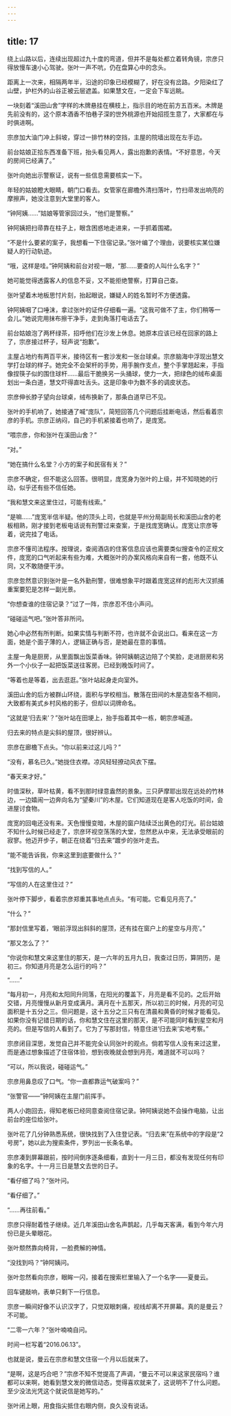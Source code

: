 ```yaml
---
---
---
```

title: 17
---




绕上山路以后，连续出现超过九十度的弯道，但并不是每处都立着转角镜，宗彦只得放慢车速小心驾驶。张叶一声不吭，仍在盘算心中的念头。

距离上一次来，相隔两年半，沿途的印象已经模糊了，好在没有岔路。夕阳染红了山壁，护栏外的山谷正被云层遮盖。如果慧文在，一定会下车远眺。

一块刻着“溪田山舍”字样的木牌悬挂在横枝上，指示目的地在前方五百米。木牌是先前没有的，这个原本酒香不怕巷子深的世外桃源也开始招揽生意了，大家都在与时俱进啊。

宗彦加大油门冲上斜坡，穿过一排竹林的空挡，主屋的院墙出现在左手边。

前台姑娘正拾东西准备下班，抬头看见两人，露出抱歉的表情。“不好意思，今天的房间已经满了。”

张叶向她出示警察证，说有一些信息需要核实一下。

年轻的姑娘瞪大眼睛，朝门口看去。女管家在廊檐外清扫落叶，竹扫帚发出响亮的摩擦声，她没注意到大堂里的客人。

“钟阿姨……”姑娘等管家回过头，“他们是警察。”

钟阿姨把扫帚靠在柱子上，眼含困惑地走进来，一手抓着围裙。

“不是什么要紧的案子，我想看一下住宿记录。”张叶编了个理由，说要核实某位嫌疑人的行动轨迹。

“哦，这样是哇。”钟阿姨和前台对视一眼，“那……要查的人叫什么名字？”

她可能觉得透露客人的信息不妥，又不能拒绝警察，打算自己查。

张叶望着木地板思忖片刻，抬起眼说，嫌疑人的姓名暂时不方便透露。

钟阿姨咽了口唾沫，拿过张叶的证件仔细看一遍。“这我可做不了主，你们稍等一会儿。”她说完用抹布擦干净手，走到角落打电话去了。

前台姑娘泡了两杯绿茶，招呼他们在沙发上休息。她原本应该已经在回家的路上了，宗彦接过杯子，轻声说“抱歉”。

主屋占地约有两百平米，接待区有一套沙发和一张台球桌。宗彦脑海中浮现出慧文学打台球的样子。她完全不会架杆的手势，用手腕作支点，整个手掌翘起来，手指像捏筷子似的围住球杆……最后干脆换另一头捅球，使力一大，把绿色的绒布桌面划出一条白道，慧文吓得直吐舌头。这是印象中为数不多的调皮状态。

宗彦伸长脖子望向台球桌，绒布换新了，那条白道早已不见。

张叶的手机响了，她接通了喊“庞队”，简短回答几个问题后挂断电话，然后看着宗彦的手机。宗彦正纳闷，自己的手机紧接着也响了，是庞宽。

“喂宗彦，你和张叶在溪田山舍？”

“对。”

“她在搞什么名堂？小方的案子和民宿有关？”

宗彦不确定，但不能这么回答。很明显，庞宽身为张叶的上级，并不知晓她的行动，似乎还有些不信任她。

“我和慧文来这里住过，可能有线索。”

“是嘛……”庞宽半信半疑。他的顶头上司，也就是平州分局副局长和溪田山舍的老板相熟，刚才接到老板电话说有刑警过来查案，于是找庞宽确认。庞宽让宗彦等着，说完挂了电话。

宗彦不懂司法程序。按理说，查阅酒店的住客信息应该也需要类似搜查令的正规文件，庞宽的口气听起来有些为难，大概张叶的办案风格向来自有一套，他既不认同，又不敢随便干涉。

宗彦忽然意识到张叶是一名外勤刑警，很难想象平时跟着庞宽这样的彪形大汉抓捕重案要犯是怎样一副光景。

“你想查谁的住宿记录？”过了一阵，宗彦忍不住小声问。

“碰碰运气吧。”张叶答非所问。

她心中必然有所判断。如果实情与判断不符，也许就不会说出口。看来在这一方面，她是个面子薄的人，逻辑正确与否，是她最在意的事情。

主屋一角是厨房，从里面飘出饭菜香味。钟阿姨朝这边陪了个笑脸，走进厨房和另外一个小伙子一起把饭菜送往客房。已经到晚饭时间了。

“等着也是等着，出去逛逛。”张叶站起身走向室外。

溪田山舍的后方被群山环绕，面积与学校相当。散落在田间的木屋造型各不相同，大致都有美式乡村风格的影子，但却以词牌命名。

“这就是‘归去来’？”张叶站在田埂上，抬手指着其中一栋，朝宗彦喊道。

归去来的特点是尖斜的屋顶，很好辨认。

宗彦在廊檐下点头。“你以前来过这儿吗？”

“没有，慕名已久。”她拢住衣襟。凉风轻轻撩动风衣下摆。

“春天来才好。”

时值深秋，草叶枯黄，看不到那时绿意盎然的景象。三只萨摩耶出现在远处的竹林边，一边嬉闹一边奔向名为“望秦川”的木屋。它们知道现在是客人吃饭的时间，会进屋讨食物。

庞宽的回电还没有来。天色慢慢变暗，木屋的窗户陆续泛出黄色的灯光。前台姑娘不知什么时候已经走了，宗彦环视空荡荡的大堂，忽然悲从中来，无法承受眼前的寂寥。他迈开步子，朝正在绕着“归去来”踱步的张叶走去。

“能不能告诉我，你来这里到底要做什么？”

“找到写信的人。”

“写信的人在这里住过？”

张叶停下脚步，看着宗彦郑重其事地点点头。“有可能。它看见月亮了。”

“什么？”

“那封信里写着，‘眼前浮现出斜斜的屋顶，还有挂在窗户上的星空与月亮’。”

“那又怎么了？”

“你说你和慧文来这里住的那天，是一六年的五月九日，我查过日历，算阴历，是初三。你知道月亮是怎么运行的吗？”

“……”

“每月初一，月亮和太阳同升同落，在阳光的覆盖下，月亮是看不见的。之后开始交错，月亮慢慢从新月变成满月。满月在十五那天，所以初三的时候，月亮的可见面积是十五分之三。但问题是，这十五分之三只有在清晨和黄昏的时候才能看见。如果你没有记错日期的话，你和慧文住在这里的那天，是不可能同时看到星空和月亮的。但是写信的人看到了。它为了写那封信，特意住进‘归去来’实地考察。”

宗彦闭目深思，发觉自己并不能完全认同张叶的观点。倘若写信人没有来过这里，而是通过想象描述了住宿体验，想到夜晚就会想到月亮，难道就不可以吗？

“可以，所以我说，碰碰运气。”

宗彦用鼻息叹了口气。“你一直都靠运气破案吗？”

“张警官——”钟阿姨在主屋门前挥手。

两人小跑回去，得知老板已经同意查阅住宿记录。钟阿姨说她不会操作电脑，让出前台的座位给张叶。

张叶花了几分钟熟悉系统，很快找到了入住登记表。“归去来”在系统中的字段是“2号房”，她以此为搜索条件，罗列出一长条名单。

宗彦凑到屏幕跟前，按时间倒序逐条细看，直到十一月三日，都没有发现任何有印象的名字。十一月三日是慧文去世的日子。

“看仔细了吗？”张叶问。

“看仔细了。”

“……再往前看。”

宗彦只得耐着性子继续。近几年溪田山舍名声鹊起，几乎每天客满，看到今年六月份已是头晕眼花。

张叶颓然靠向椅背，一脸费解的神情。

“没找到吗？”钟阿姨问。

张叶忽然看向宗彦，眼眸一闪，接着在搜索栏里输入了一个名字——夏曼云。

回车键敲响，表单只剩下一行信息。

宗彦一瞬间好像不认识汉字了，只觉双眼刺痛，视线却离不开屏幕。真的是曼云？不可能。

“二零一六年？”张叶喃喃自问。

时间一栏写着“2016.06.13”。

也就是说，曼云在宗彦和慧文住宿一个月以后就来了。

“是啊，这是巧合吧？”宗彦不知不觉提高了声调，“曼云不可以来这家民宿吗？谁都可以来啊，她看到慧文发的微信动态，觉得喜欢就来了，这说明不了什么问题。至少没法光凭这个就说信是她写的。”

张叶闭上眼，用食指尖抵住右眼内侧，良久没有说话。